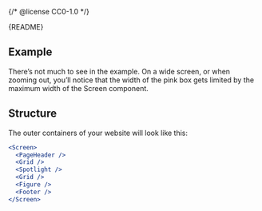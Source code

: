 {/* @license CC0-1.0 */}


<Meta of={ScreenStories} />

<Markdown>{README}</Markdown>

## Example

There’s not much to see in the example.
On a wide screen, or when zooming out, you’ll notice that the width of the pink box gets limited by the maximum width of the Screen component.

<Primary />

<Controls />

## Structure

The outer containers of your website will look like this:

```jsx
<Screen>
  <PageHeader />
  <Grid />
  <Spotlight />
  <Grid />
  <Figure />
  <Footer />
</Screen>
```
